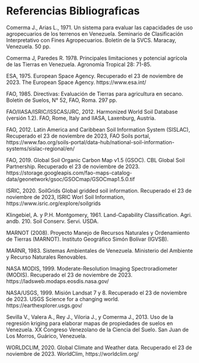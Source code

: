 # Referencias Bibliograficas {-}

Comerma J., Arias L., 1971. Un sistema para evaluar las capacidades de uso  agropecuarios de los terrenos en Venezuela. Seminario de Clasificación Interpretativo con Fines Agropecuarios. Boletín de la SVCS. Maracay, Venezuela. 50 pp.

Comerma J, Paredes R. 1978. Principales limitaciones y potencial agrícola de las Tierras en
Venezuela. Agronomía Tropical 28: 71-85.

ESA, 1975. European Space Agency. Recuperado el 23 de noviembre de 2023. The European Space Agency. https://www.esa.int/

FAO, 1985. Directivas: Evaluación de Tierras para agricultura en secano. Boletín de Suelos, N° 52, FAO, Roma. 297 pp.

FAO/IIASA/ISRIC/ISSCAS/JRC, 2012. Harmonized World Soil Database (versión 1.2). FAO, Rome, Italy and IIASA, Laxenburg, Austria.

FAO, 2012. Latin America and Caribbean Soil Information System (SISLAC), Recuperado el 23 de noviembre de 2023, FAO Soils portal,  https://www.fao.org/soils-portal/data-hub/national-soil-information-systems/sislac-regional/en/

FAO, 2019. Global Soil Organic Carbon Map v1.5 (GSOC). CBL Global Soil Partnership. Recuperado el 23 de noviembre de 2023. https://storage.googleapis.com/fao-maps-catalog-data/geonetwork/gsoc/GSOCmap/GSOCmap1.5.0.tif

ISRIC, 2020. SoilGrids Global gridded soil information. Recuperado el 23 de noviembre de 2023, ISRIC Worl Soil Information, https://www.isric.org/explore/soilgrids

Klingebiel, A. y P.H. Montgomery, 1961. Land-Capability Classification. Agri. andb. 210. Soil Conserv. Servi. USDA.

MARNOT (2008). Proyecto Manejo de Recursos Naturales y Ordenamiento de Tierras (MARNOT). Instituto Geográfico Simón Bolívar (IGVSB). 

MARNR, 1983. Sistemas Ambientales de Venezuela. Ministerio del Ambiente y Recurso Naturales Renovables.

NASA MODIS, 1999.  Moderate-Resolution Imaging Spectroradiometer (MODIS). Recuperado el 23 de noviembre de 2023.  https://ladsweb.modaps.eosdis.nasa.gov/

NASA/USGS, 1999.    Misión Landsat 7 y 8. Recuperado el 23 de noviembre de 2023. USGS Science for a changing world.  https://earthexplorer.usgs.gov/

Sevilla V., Valera A., Rey J., Viloria J., y Comerma J., 2013. Uso de la regresión kriging para elaborar mapas de propiedades de suelos en Venezuela. XX Congreso Venezolano de la Ciencia del Suelo. San Juan de Los Morros, Guárico, Venezuela.

WORLDCLIM, 2020. Global Climate and Weather data. Recuperado el 23 de noviembre de 2023. WorldClim, https://worldclim.org/


